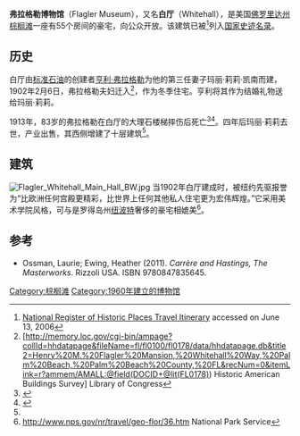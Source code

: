 {{Infobox NRHP
 | name = 白厅（亨利弗拉格勒府邸）
 | nrhp_type = nhl
 | image = Henry M. Flagler Mansion, Whitehall Way, Palm Beach (Palm Beach County, Florida).jpg
 | caption=
 | location = 美国[[佛罗里达州|佛罗里达州]][[棕榈滩|棕榈滩]]
 | lat_degrees = 26
 | lat_minutes = 42
 | lat_seconds = 51
 | lat_direction = N
 | long_degrees = 80
 | long_minutes = 2
 | long_seconds = 30
 | long_direction = W
 | built = 1900–1901<ref name=fhtic/><ref name=nhl/>
 | architect = Pottier & Stymus, Carrère and Hastings<ref name=fhtic/><ref name="nris"/>
 | architecture = Beaux Arts<ref name=fhtic>{{cite web |url=http://flaglermuseum.us/html/whitehall.html |title=Flagler Museum – Whitehall |deadurl=yes |archiveurl=https://web.archive.org/web/20080407160355/http://flaglermuseum.us/html/whitehall.html |archivedate=2008-04-07 }}</ref>
 | designated_nrhp_type = 2000年2月16日<ref name=nhl>[http://tps.cr.nps.gov/nhl/detail.cfm?ResourceId=957812452&ResourceType=Building Whitehall (Henry M. Flagler House)] {{webarchive|url=https://web.archive.org/web/20090502192339/http://tps.cr.nps.gov/nhl/detail.cfm?ResourceId=957812452&ResourceType=Building |date=2009-05-02 }} at [http://tps.cr.nps.gov/nhl National Historic Landmarks Program] {{webarchive|url=https://web.archive.org/web/20070927042842/http://tps.cr.nps.gov/nhl |date=2007-09-27 }}</ref>
 | added = 1972年12月5日
 | refnum = 72000345<ref name="nris">{{NRISref|version=2010a}}</ref> 
}}
'''弗拉格勒博物馆'''（Flagler Museum），又名'''白厅'''（Whitehall），是美国[[佛罗里达州|佛罗里达州]][[棕榈滩|棕榈滩]]一座有55个房间的豪宅，向公众开放。该建筑已被<ref>[http://www.cr.nps.gov/nr/travel/geo-flor/36.htm National Register of Historic Places Travel Itinerary] {{Wayback|url=http://www.cr.nps.gov/nr/travel/geo-flor/36.htm |date=20130311034025 }} accessed on June 13, 2006</ref>列入[[国家史迹名录|国家史迹名录]]。

==历史==
白厅由[[标准石油|标准石油]]的创建者[[亨利·弗拉格勒|亨利·弗拉格勒]]为他的第三任妻子玛丽·莉莉·凯南而建，1902年2月6日，弗拉格勒夫妇迁入<ref name=congress>[http://memory.loc.gov/cgi-bin/ampage?collId=hhdatapage&fileName=fl/fl0100/fl0178/data/hhdatapage.db&title2=Henry%20M.%20Flagler%20Mansion,%20Whitehall%20Way,%20Palm%20Beach,%20Palm%20Beach%20County,%20FL&recNum=0&itemLink=r?ammem/AMALL:@field(DOCID+@lit(FL0178)) Historic American Buildings Survey]{{dead link|date=2017年12月 |bot=InternetArchiveBot |fix-attempted=yes }} Library of Congress</ref>，作为冬季住宅。亨利将其作为结婚礼物送给玛丽·莉莉。

1913年，83岁的弗拉格勒在白厅的大理石楼梯摔伤后死亡<ref>{{cite web|title=Whitehall Flagler Museum|url=http://www.destination360.com/north-america/us/florida/west-palm-beach/flagler-museum|work=Destination 360|accessdate=2010-04-04|archive-date=2010-04-03|archive-url=https://web.archive.org/web/20100403010705/http://www.destination360.com/north-america/us/florida/west-palm-beach/flagler-museum|dead-url=no}}</ref><ref>{{cite web|title=Henry Morrison Flagler|url=http://everglades.fiu.edu/reclaim/bios/flagler.htm|work=Everglades Digital Library|accessdate=2010-04-04|archive-date=2010-06-14|archive-url=https://web.archive.org/web/20100614105300/http://everglades.fiu.edu/reclaim/bios/flagler.htm|dead-url=no}}</ref>。四年后玛丽·莉莉去世，产业出售，其西侧增建了十层建筑<ref name=congress/>。

==建筑==
[[File:Flagler_Whitehall_Main_Hall_BW.jpg|thumb]]
当1902年白厅建成时，被纽约先驱报誉为“比欧洲任何宫殿更精彩，比世界上任何其他私人住宅更为宏伟辉煌。”它采用美术学院风格，可与是罗得岛州[[纽波特_(罗得岛州)|纽波特]]奢侈的豪宅相媲美<ref name=nps>http://www.nps.gov/nr/travel/geo-flor/36.htm {{Wayback|url=http://www.nps.gov/nr/travel/geo-flor/36.htm |date=20121103042356 }} National Park Service</ref>。

==参考==
* Ossman, Laurie; Ewing, Heather (2011). ''Carrère and Hastings, The Masterworks''. Rizzoli USA. ISBN 9780847835645.
{{Reflist}}
[[Category:棕榈滩|Category:棕榈滩]]
[[Category:1960年建立的博物馆|Category:1960年建立的博物馆]]